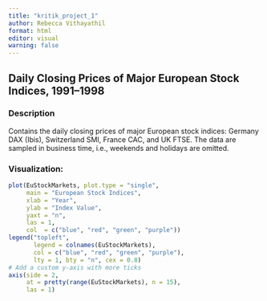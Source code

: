 ```yaml
---
title: "kritik_project_1"
author: Rebecca Vithayathil
format: html
editor: visual
warning: false
---
```


## Daily Closing Prices of Major European Stock Indices, 1991–1998

### Description

Contains the daily closing prices of major European stock indices: Germany DAX (Ibis), Switzerland SMI, France CAC, and UK FTSE. The data are sampled in business time, i.e., weekends and holidays are omitted.

### Visualization:

```r
plot(EuStockMarkets, plot.type = "single",
     main = "European Stock Indices",
     xlab = "Year",
     ylab = "Index Value",
     yaxt = "n",
     las = 1, 
     col  = c("blue", "red", "green", "purple"))
legend("topleft",
       legend = colnames(EuStockMarkets),
       col = c("blue", "red", "green", "purple"),
       lty = 1, bty = "n", cex = 0.8)
# Add a custom y-axis with more ticks
axis(side = 2,
     at = pretty(range(EuStockMarkets), n = 15),
     las = 1)

```
